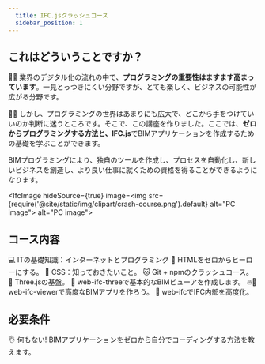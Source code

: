 ```yaml
---
  title: IFC.jsクラッシュコース
  sidebar_position: 1
---
```



## これはどういうことですか？

👩‍💻 業界のデジタル化の流れの中で、**プログラミングの重要性はますます高まっています**。一見とっつきにくい分野ですが、とても楽しく、ビジネスの可能性が広がる分野です。

👩‍🏫 しかし、プログラミングの世界はあまりにも広大で、どこから手をつけていいのか判断に迷うところです。そこで、この講座を作りました。ここでは、**ゼロからプログラミングする方法と、IFC.js**でBIMアプリケーションを作成するための基礎を学ぶことができます。

<IfcCard>
BIMプログラミングにより、独自のツールを作成し、プロセスを自動化し、新しいビジネスを創造し、より良い仕事に就くための資格を得ることができるようになります。
</IfcCard>



<IfcImage hideSource={true} image=<img src={require('@site/static/img/clipart/crash-course.png').default} alt="PC image"></img>
   alt="PC image"></IfcImage>

## コース内容

<IfcCard>
💻 ITの基礎知識：インターネットとプログラミング
</IfcCard>

<IfcCard>
🌳 HTMLをゼロからヒーローにする。
</IfcCard>

<IfcCard>
💅 CSS：知っておきたいこと。
</IfcCard>

<IfcCard>
🐱 Git + npmのクラッシュコース。
</IfcCard>

<IfcCard>
🎥 Three.jsの基盤。
</IfcCard>

<IfcCard>
🚀 web-ifc-threeで基本的なBIMビューアを作成します。
</IfcCard>

<IfcCard>
🔥🚀 web-ifc-viewerで高度なBIMアプリを作ろう。
</IfcCard>

<IfcCard>
🧠 web-ifcでIFC内部を高度化。
</IfcCard>

## 必要条件

👌 何もない! BIMアプリケーションをゼロから自分でコーディングする方法を教えます。
